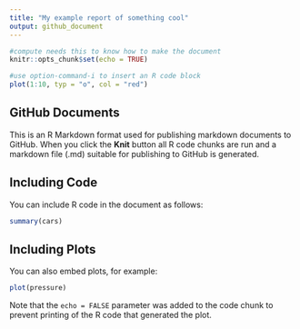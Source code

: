 ```yaml
---
title: "My example report of something cool"
output: github_document
---
```


```r
#compute needs this to know how to make the document
knitr::opts_chunk$set(echo = TRUE)
```

```r
#use option-command-i to insert an R code block
plot(1:10, typ = "o", col = "red")
```

## GitHub Documents

This is an R Markdown format used for publishing markdown documents to GitHub. When you click the **Knit** button all R code chunks are run and a markdown file (.md) suitable for publishing to GitHub is generated.

## Including Code

You can include R code in the document as follows:

```r
summary(cars)
```

## Including Plots

You can also embed plots, for example:

```r
plot(pressure)
```

Note that the `echo = FALSE` parameter was added to the code chunk to prevent printing of the R code that generated the plot.
